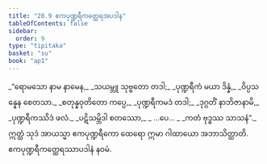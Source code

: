 ```yaml
---
title: "28.9 ဧကပုဏ္ဍရီကတ္ထေရအပဒါန"
tableOfContents: false
sidebar:
  order: 9
type: "tipitaka"
basket: "su"
book: "ap1"
---
```



<DynamicBreadcrumb />

<Division number="35" book="ap1" e="ch" v="20" p="268">

<Paragraph number="3273" type="verses" book="ap1">
_“ရောမသော နာမ နာမေန,_  
_သယမ္ဘူ သုဗ္ဗတော တဒါ;_  
_ပုဏ္ဍရီကံ မယာ ဒိန္နံ,_  
_ဝိပ္ပသန္နေန စေတသာ._  

</Paragraph>

</Division>
<Division number="36" book="ap1" e="ch" v="20" p="268">

<Paragraph number="3274" type="verses" book="ap1">
_စတုန္နဝုတိတော ကပ္ပေ,_  
_ပုဏ္ဍရီကမဒံ တဒါ;_  
_ဒုဂ္ဂတိံ နာဘိဇာနာမိ,_  
_ပုဏ္ဍရီကဿိဒံ ဖလံ._  

</Paragraph>

</Division>
<Division number="37" book="ap1" e="ch" v="20" p="269">

<Paragraph number="3275" type="verses" book="ap1">
_ပဋိသမ္ဘိဒါ စတဿော,_  
_ …ပေ… _  
_ကတံ ဗုဒ္ဓဿ သာသနံ”._  

</Paragraph>

<Paragraph number="3276" book="ap1">
ဣတ္ထံ သုဒံ အာယသ္မာ ဧကပုဏ္ဍရီကော ထေရော ဣမာ ဂါထာယော အဘာသိတ္ထာတိ.

</Paragraph>
</Division>

<Paragraph number="3277" type="center" book="ap1">
ဧကပုဏ္ဍရီကတ္ထေရဿာပဒါနံ နဝမံ.
</Paragraph>